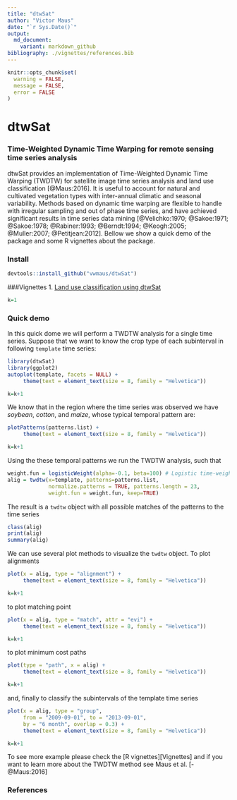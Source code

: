 ```yaml
---
title: "dtwSat"
author: "Victor Maus"
date: "`r Sys.Date()`"
output:
  md_document:
    variant: markdown_github
bibliography: ./vignettes/references.bib
---
```



```r
knitr::opts_chunk$set(
  warning = FALSE,
  message = FALSE,
  error = FALSE
)
```


<!-- 
# Render README.md file  
rmarkdown::render("README.Rmd")
-->

dtwSat
=====

### Time-Weighted Dynamic Time Warping for remote sensing time series analysis
dtwSat provides an implementation of Time-Weighted Dynamic Time Warping (TWDTW) for satellite image time series analysis and land use classification [@Maus:2016]. It is useful to account for natural and cultivated vegetation types with inter-annual climatic and seasonal variability. Methods based on dynamic time warping are flexible to handle with irregular sampling and out of phase time series, and have achieved significant results in time series data mining [@Velichko:1970; @Sakoe:1971; @Sakoe:1978; @Rabiner:1993; @Berndt:1994; @Keogh:2005; @Muller:2007; @Petitjean:2012]. Bellow we show a quick demo of the package and some R vignettes about the package.

### Install
```r
devtools::install_github("vwmaus/dtwSat")
```


###Vignettes
<!--
* [Timw-Weighted Dynamic Time Warping - TWDTW]
* [Time series analysis using dtwSat]
-->
1. [Land use classification using dtwSat](./inst/doc/lucc.html)


```r
k=1
```
### Quick demo
In this quick dome we will perform a TWDTW analysis for a single time series. Suppose that we want to know the crop type of each subinterval in following `template` time series:
```r
library(dtwSat)
library(ggplot2)
autoplot(template, facets = NULL) + 
     theme(text = element_text(size = 8, family = "Helvetica"))
```
```r
k=k+1
```

We know that in the region where the time series was observed we have *soybean*, *cotton*, and *maize*, whose typical temporal pattern are:
```r
plotPatterns(patterns.list) + 
     theme(text = element_text(size = 8, family = "Helvetica"))
```
```r
k=k+1
```

Using the these temporal patterns we run the TWDTW analysis, such that 
```r
weight.fun = logisticWeight(alpha=-0.1, beta=100) # Logistic time-weight
alig = twdtw(x=template, patterns=patterns.list, 
             normalize.patterns = TRUE, patterns.length = 23,
             weight.fun = weight.fun, keep=TRUE) 
```

The result is a `twdtw` object with all possible matches of the patterns to the time series 
```r
class(alig)
print(alig)
summary(alig)
```

We can use several plot methods to visualize the `twdtw` object. To plot alignments 
```r
plot(x = alig, type = "alignment") + 
     theme(text = element_text(size = 8, family = "Helvetica"))
```
```r
k=k+1
```
to plot matching point 
```r
plot(x = alig, type = "match", attr = "evi") + 
     theme(text = element_text(size = 8, family = "Helvetica"))
```
```r
k=k+1
```
to plot minimum cost paths 
```r
plot(type = "path", x = alig) + 
     theme(text = element_text(size = 8, family = "Helvetica"))
```
```r
k=k+1
```
and, finally to classify the subintervals of the template time series 
```r
plot(x = alig, type = "group",
     from = "2009-09-01", to = "2013-09-01", 
     by = "6 month", overlap = 0.3) + 
     theme(text = element_text(size = 8, family = "Helvetica"))
```
```r
k=k+1
```

To see more example please check the [R vignettes][Vignettes] and if you want to learn more about the TWDTW method see Maus et al. [-@Maus:2016]

### References


